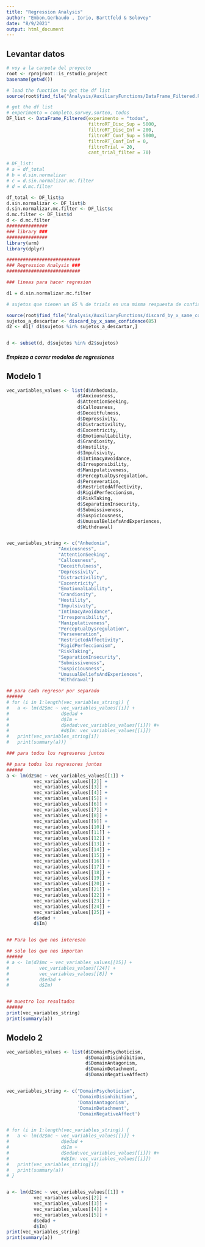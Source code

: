 ```yaml
---
title: "Regression Analysis"
author: "Embon,Gerbaudo , Iorio, Barttfeld & Solovey"
date: "8/9/2021"
output: html_document
---
```


## Levantar datos
                                 
```r

# voy a la carpeta del proyecto
root <- rprojroot::is_rstudio_project
basename(getwd())

# load the function to get the df list
source(root$find_file("Analysis/AuxiliaryFunctions/DataFrame_Filtered.R"))

# get the df list
# experimento = completo,survey,sorteo, todos
DF_list <- DataFrame_Filtered(experimento = "todos", 
                              filtroRT_Disc_Sup = 5000,
                              filtroRT_Disc_Inf = 200,
                              filtroRT_Conf_Sup = 5000,
                              filtroRT_Conf_Inf = 0,
                              filtroTrial = 20,
                              cant_trial_filter = 70)

# DF_list:
# a = df_total
# b = d.sin.normalizar
# c = d.sin.normalizar.mc.filter
# d = d.mc.filter

df_total <- DF_list$a
d.sin.normalizar <- DF_list$b
d.sin.normalizar.mc.filter <- DF_list$c
d.mc.filter <- DF_list$d 
d <- d.mc.filter
###############
### library ###
###############
library(arm)
library(dplyr)

###########################
### Regression Analysis ###
###########################

### lineas para hacer regresion 

d1 = d.sin.normalizar.mc.filter

# sujetos que tienen un 85 % de trials en una misma respuesta de confianza

source(root$find_file("Analysis/AuxiliaryFunctions/discard_by_x_same_confidence.R"))
sujetos_a_descartar <- discard_by_x_same_confidence(85)
d2 <- d1[! d1$sujetos %in% sujetos_a_descartar,]


d <- subset(d, d$sujetos %in% d2$sujetos)

```

##### Empiezo a correr modelos de regresiones

## Modelo 1
```r

vec_variables_values <- list(d$Anhedonia,
                          d$Anxiousness,
                          d$AttentionSeeking,
                          d$Callousness,
                          d$Deceitfulness,
                          d$Depressivity,
                          d$Distractivility,
                          d$Excentricity,
                          d$EmotionalLability,
                          d$Grandiosity,
                          d$Hostility,
                          d$Impulsivity,
                          d$IntimacyAvoidance,
                          d$Irresponsibility,
                          d$Manipulativeness,
                          d$PerceptualDysregulation,
                          d$Perseveration,
                          d$RestrictedAffectivity,
                          d$RigidPerfeccionism,
                          d$RiskTaking,
                          d$SeparationInsecurity,
                          d$Submissiveness,
                          d$Suspiciousness,
                          d$UnusualBeliefsAndExperiences,
                          d$Withdrawal)


vec_variables_string <- c("Anhedonia",
                   "Anxiousness",
                   "AttentionSeeking",
                   "Callousness",
                   "Deceitfulness",
                   "Depressivity",
                   "Distractivility",
                   "Excentricity",
                   "EmotionalLability",
                   "Grandiosity",
                   "Hostility",
                   "Impulsivity",
                   "IntimacyAvoidance",
                   "Irresponsibility",
                   "Manipulativeness",
                   "PerceptualDysregulation",
                   "Perseveration",
                   "RestrictedAffectivity",
                   "RigidPerfeccionism",
                   "RiskTaking",
                   "SeparationInsecurity",
                   "Submissiveness",
                   "Suspiciousness",
                   "UnusualBeliefsAndExperiences",
                   "Withdrawal")

## para cada regresor por separado
######
# for (i in 1:length(vec_variables_string)) {
#   a <- lm(d2$mc ~ vec_variables_values[[i]] + 
#                   d$edad + 
#                   d$Im +
#                   d$edad:vec_variables_values[[i]]) #+
#                   #d$Im: vec_variables_values[[i]])
#   print(vec_variables_string[i])
#   print(summary(a))}

### para todos los regresores juntos

## para todos los regresores juntos
######
a <- lm(d2$mc ~ vec_variables_values[[1]] +
          vec_variables_values[[2]] +
          vec_variables_values[[3]] +
          vec_variables_values[[4]] +
          vec_variables_values[[5]] +
          vec_variables_values[[6]] +
          vec_variables_values[[7]] +
          vec_variables_values[[8]] +
          vec_variables_values[[9]] +
          vec_variables_values[[10]] +
          vec_variables_values[[11]] +
          vec_variables_values[[12]] +
          vec_variables_values[[13]] +
          vec_variables_values[[14]] +
          vec_variables_values[[15]] +
          vec_variables_values[[16]] +
          vec_variables_values[[17]] +
          vec_variables_values[[18]] +
          vec_variables_values[[19]] +
          vec_variables_values[[20]] +
          vec_variables_values[[21]] +
          vec_variables_values[[22]] +
          vec_variables_values[[23]] +
          vec_variables_values[[24]] +
          vec_variables_values[[25]] +
          d$edad +
          d$Im)


## Para los que nos interesan

## solo los que nos importan
###### 
# a <- lm(d2$mc ~ vec_variables_values[[15]] +
#           vec_variables_values[[24]] +
#           vec_variables_values[[8]] +
#           d$edad +
#           d$Im)


## muestro los resultados
######
print(vec_variables_string)
print(summary(a))

```
## Modelo 2

```r

vec_variables_values <- list(d$DomainPsychoticism,
                             d$DomainDisinhibition,
                             d$DomainAntagonism,
                             d$DomainDetachment,
                             d$DomainNegativeAffect)


vec_variables_string <- c("DomainPsychoticism",
                          'DomainDisinhibition',
                          'DomainAntagonism',
                          'DomainDetachment',
                          'DomainNegativeAffect')


# for (i in 1:length(vec_variables_string)) {
#   a <- lm(d2$mc ~ vec_variables_values[[i]] + 
#                   d$edad + 
#                   d$Im +
#                   d$edad:vec_variables_values[[i]]) #+
#                   #d$Im: vec_variables_values[[i]])
#   print(vec_variables_string[i])
#   print(summary(a))
# }


a <- lm(d2$mc ~ vec_variables_values[[1]] +
          vec_variables_values[[2]] +
          vec_variables_values[[3]] +
          vec_variables_values[[4]] +
          vec_variables_values[[5]] +
          d$edad +
          d$Im)
print(vec_variables_string)
print(summary(a))
```
